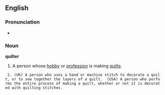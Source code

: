 ==English==
===Pronunciation===
*{{audio|en-us-quilter.ogg|Audio (US)}}

===Noun===
'''quilter'''
#A person whose [[hobby]] or [[profession]] is making [[quilt]]s.

  2. (UK) A person who uses a hand or machine stitch to decorate a quilt, or to sew together the layers of a quilt.  (USA) A person who performs the entire process of making a quilt, whether or not it is decorated with quilting stitches.